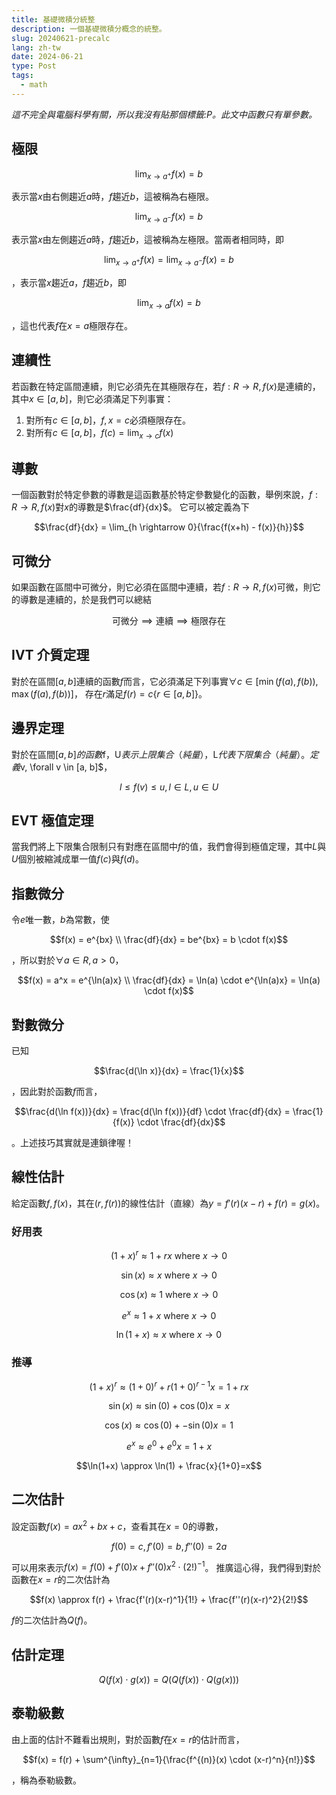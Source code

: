 ```yaml
---
title: 基礎微積分統整
description: 一個基礎微積分概念的統整。
slug: 20240621-precalc
lang: zh-tw
date: 2024-06-21
type: Post
tags:
  - math
---
```


_這不完全與電腦科學有關，所以我沒有貼那個標籤:P。此文中函數只有單參數。_

## 極限

```math
\lim_{x \rightarrow a^{+}}{f(x)} = b
```

表示當$x$由右側趨近$a$時，$f$趨近$b$，這被稱為右極限。

```math
\lim_{x \rightarrow a^{-}}{f(x)} = b
```

表示當$x$由左側趨近$a$時，$f$趨近$b$，這被稱為左極限。當兩者相同時，即

```math
\lim_{x \rightarrow a^{+}}{f(x)} = \lim_{x \rightarrow a^{-}}{f(x)} = b
```

，表示當$x$趨近$a$，$f$趨近$b$，即

```math
\lim_{x \rightarrow a}{f(x)} = b
```

，這也代表$f$在$x=a$極限存在。

## 連續性

若函數在特定區間連續，則它必須先在其極限存在，若$f: R \rightarrow R, f(x)$是連續的，
其中$x \in [a,b]$，則它必須滿足下列事實：

1. 對所有$c \in [a,b]$，$f, x=c$必須極限存在。
2. 對所有$c \in [a,b]$，$f(c) = \lim_{x \rightarrow c}{f(x)}$

## 導數

一個函數對於特定參數的導數是這函數基於特定參數變化的函數，舉例來說，$f: R \rightarrow R, f(x)$對$x$的導數是$\frac{df}{dx}$。
它可以被定義為下

```math
\frac{df}{dx} = \lim_{h \rightarrow 0}{\frac{f(x+h) - f(x)}{h}}
```

## 可微分

如果函數在區間中可微分，則它必須在區間中連續，若$f: R \rightarrow R, f(x)$可微，則它的導數是連續的，於是我們可以總結

```math
\text{可微分} \implies \text{連續} \implies \text{極限存在}
```

## IVT 介質定理

對於在區間$[a,b]$連續的函數$f$而言，它必須滿足下列事實$\forall c \in [\min(f(a), f(b)), \max(f(a), f(b)) ]$，
存在$r$滿足$f(r) = c \{r \in [a,b]\}$。

## 邊界定理

對於在區間$[a,b]的函數$f$，$U$表示上限集合（純量），$L$代表下限集合（純量）。
定義$v, \forall v \in [a, b]$，

```math
l \leq f(v) \leq u, l \in L, u \in U
```

## EVT 極值定理

當我們將上下限集合限制只有對應在區間中$f$的值，我們會得到極值定理，其中$L$與$U$個別被縮減成單一值$f(c)$與$f(d)$。

## 指數微分

令$e$唯一數，$b$為常數，使

```math
f(x) = e^{bx} \\
\frac{df}{dx} = be^{bx} = b \cdot f(x)
```

，所以對於$\forall a \in R, a > 0$，

```math
f(x) = a^x = e^{\ln(a)x} \\
\frac{df}{dx} = \ln(a) \cdot e^{\ln(a)x} = \ln(a) \cdot f(x)
```

## 對數微分

已知

```math
\frac{d(\ln x)}{dx} = \frac{1}{x}
```

，因此對於函數$f$而言，

```math
\frac{d(\ln f(x))}{dx} = \frac{d(\ln f(x))}{df} \cdot \frac{df}{dx} = \frac{1}{f(x)} \cdot \frac{df}{dx}
```

。上述技巧其實就是連鎖律喔！

## 線性估計

給定函數$f, f(x)$，其在$(r, f(r))$的線性估計（直線）為$y = f'(r)(x-r)+f(r) = g(x)$。

### 好用表

```math
(1+x)^r \approx 1 + rx \text{ where } x \rightarrow 0
```

```math
\sin(x) \approx x \text{ where } x \rightarrow 0
```

```math
\cos(x) \approx 1 \text{ where } x \rightarrow 0
```

```math
e^x \approx 1 + x \text{ where } x \rightarrow 0
```

```math
\ln(1+x) \approx x \text{ where } x \rightarrow 0
```

### 推導

```math
(1+x)^r \approx (1+0)^r + r(1+0)^{r-1}x=1+rx
```

```math
\sin(x)\approx \sin(0) + \cos(0)x = x
```

```math
\cos(x)\approx \cos(0) + -\sin(0)x = 1
```

```math
e^x \approx e^0 + e^0 x = 1 + x
```

```math
\ln(1+x) \approx \ln(1) + \frac{x}{1+0}=x
```

## 二次估計

設定函數$f(x)=ax^2+bx+c$，查看其在$x=0$的導數，

```math
f(0)=c,
f'(0)=b,
f''(0)=2a
```

可以用來表示$f(x) = f(0) + f'(0)x + f''(0)x^2 \cdot (2!)^{-1}$。
推廣這心得，我們得到對於函數在$x=r$的二次估計為

```math
f(x) \approx f(r) + \frac{f'(r)(x-r)^1}{1!} +
\frac{f''(r)(x-r)^2}{2!}
```

$f$的二次估計為$Q(f)$。

## 估計定理

```math
Q(f(x) \cdot g(x)) = Q(Q(f(x))\cdot Q(g(x)))
```

## 泰勒級數

由上面的估計不難看出規則，對於函數$f$在$x=r$的估計而言，

```math
f(x) = f(r) + \sum^{\infty}_{n=1}{\frac{f^{(n)}(x) \cdot (x-r)^n}{n!}}
```

，稱為泰勒級數。
